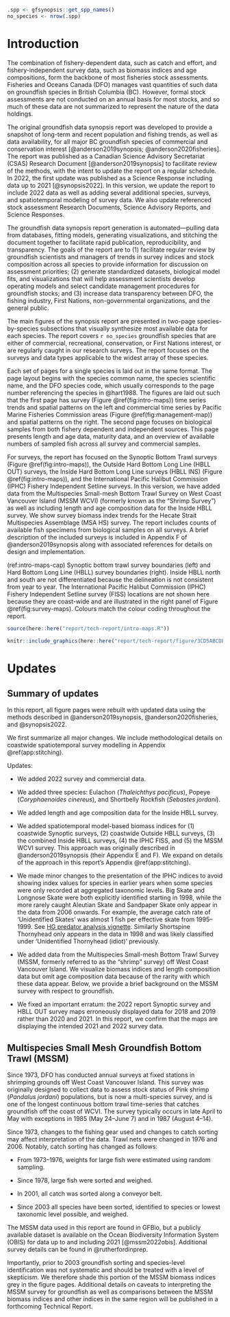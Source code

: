 ```r
.spp <- gfsynopsis::get_spp_names()
no_species <- nrow(.spp)
```

# Introduction {#sec:introduction}

The combination of fishery-dependent data, such as catch and effort, and fishery-independent survey data, such as biomass indices and age compositions, form the backbone of most fisheries stock assessments.
Fisheries and Oceans Canada (DFO) manages vast quantities of such data on groundfish species in British Columbia (BC).
However, formal stock assessments are not conducted on an annual basis for most stocks, and so much of these data are not summarized to represent the nature of the data holdings.

The original groundfish data synopsis report was developed to provide a snapshot of long-term and recent population and fishing trends, as well as data availability, for all major BC groundfish species of commercial and conservation interest [@anderson2019synopsis; @anderson2020fisheries].
The report was published as a Canadian Science Advisory Secretariat (CSAS) Research Document [@anderson2019synopsis] to facilitate review of the methods, with the intent to update the report on a regular schedule.
In 2022, the first update was published as a Science Response including data up to 2021 [@synopsis2022].
In this version, we update the report to include 2022 data as well as adding several additional species, surveys, and spatiotemporal modeling of survey data. We also update referenced stock assessment Research Documents, Science Advisory Reports, and Science Responses.

The groundfish data synopsis report generation is automated---pulling data from databases, fitting models, generating visualizations, and stitching the document together to facilitate rapid publication, reproducibility, and transparency.
The goals of the report are to
(1) facilitate regular review by groundfish
scientists and managers of trends in survey indices and stock composition
across all species to provide information for discussion on assessment
priorities;
(2) generate standardized datasets, biological model fits, and visualizations that will help assessment scientists develop operating models and select candidate management procedures for groundfish stocks; and
(3) increase data transparency between DFO, the fishing industry, First Nations, non-governmental organizations, and the general public.

The main figures of the synopsis report are presented in two-page species-by-species subsections that visually synthesize most available data for each species.
The report covers `r no_species` groundfish species that are either of commercial, recreational, conservation, or First Nations interest, or are regularly caught in our research surveys.
The report focuses on the surveys and data types applicable to the widest array of these species.

Each set of pages for a single species is laid out in the same format.
The page layout begins with the species common name, the species scientific name, and the DFO species code, which usually corresponds to the page number referencing the species in @hart1988.
The figures are laid out such that the first page has survey (Figure \@ref(fig:intro-maps)) time series trends and spatial patterns on the left and commercial time series by Pacific Marine Fisheries Commission areas (Figure \@ref(fig:management-map)) and spatial patterns on the right.
The second page focuses on biological samples from both fishery dependent and independent sources.
This page presents length and age data, maturity data, and an overview of available numbers of sampled fish across all survey and commercial samples.

For surveys, the report has focused on the Synoptic Bottom Trawl surveys (Figure \@ref(fig:intro-maps)), the Outside Hard Bottom Long Line (HBLL OUT) surveys, the Inside Hard Bottom Long Line surveys (HBLL INS) (Figure \@ref(fig:intro-maps)), and the International Pacific Halibut Commission (IPHC) Fishery Independent Setline surveys.
In this version, we have added data from the Multispecies Small-mesh Bottom Trawl Survey on West Coast Vancouver Island (MSSM WCVI) (formerly known as the "Shrimp Survey") as well as including length and age composition data for the Inside HBLL survey.
We show survey biomass index trends for the Hecate Strait Multispecies Assemblage (MSA HS) survey.
The report includes counts of available fish specimens from biological samples on all surveys.
A brief description of the included surveys is included in Appendix F of @anderson2019synopsis along with associated references for details on design and implementation.

(ref:intro-maps-cap) Synoptic bottom trawl survey boundaries (left) and Hard Bottom Long Line (HBLL) survey boundaries (right). 
Inside HBLL north and south are not differentiated because the delineation is not consistent from year to year. 
The International Pacific Halibut Commission (IPHC) Fishery Independent Setline survey (FISS) locations are not shown here because they are coast-wide and are illustrated in the right panel of Figure \@ref(fig:survey-maps).
Colours match the colour coding throughout the report.

```r
source(here::here("report/tech-report/intro-maps.R"))
```

```r
knitr::include_graphics(here::here("report/tech-report/figure/3CD5ABCDE.png"), dpi = NA)
```

\clearpage

# Updates {#sec:update}

## Summary of updates

In this report, all figure pages were rebuilt with updated data using the methods described in @anderson2019synopsis, @anderson2020fisheries, and @synopsis2022.

We first summarize all major changes. We include methodological details on coastwide spatiotemporal survey modelling in Appendix \@ref(app:stitching).

Updates:

* We added 2022 survey and commercial data.

* We added three species: Eulachon (*Thaleichthys pacificus*), Popeye (*Coryphaenoides cinereus*), and Shortbelly Rockfish (*Sebastes jordani*).

* We added length and age composition data for the Inside HBLL survey.

* We added spatiotemporal model-based biomass indices for (1) coastwide Synoptic surveys, (2) coastwide Outside HBLL surveys, (3) the combined Inside HBLL surveys, (4) the IPHC FISS, and (5) the MSSM WCVI survey. This approach was originally described in @anderson2019synopsis (their Appendix E and F). We expand on details of the approach in this report's Appendix \@ref(app:stitching).

* We made minor changes to the presentation of the IPHC indices to avoid showing index values for species in earlier years when some species were only recorded at aggregated taxonomic levels. Big Skate and Longnose Skate were both explicitly identified starting in 1998, while the more rarely caught Aleutian Skate and Sandpaper Skate only appear in the data from 2006 onwards. For example, the average catch rate of 'Unidentified Skates' was almost 1 fish per effective skate from 1995--1999.  See [HG predator analysis vignette](http://htmlpreview.github.io/?https://github.com/pbs-assess/gfiphc/blob/master/vignettes/analysis_for_HG_herring_predators.html). Similarly Shortspine Thornyhead only appears in the data in 1998 and was likely classified under 'Unidentified Thornyhead (idiot)' previously.

* We added data from the Multispecies Small-mesh Bottom Trawl Survey (MSSM, formerly referred to as the "shrimp" survey) off West Coast Vancouver Island. We visualize biomass indices and length composition data but omit age composition data because of the rarity with which these data appear. Below, we provide a brief background on the MSSM survey with respect to groundfish.

* We fixed an important erratum: the 2022 report Synoptic survey and HBLL OUT survey maps erroneously displayed data for 2018 and 2019 rather than 2020 and 2021. In this report, we confirm that the maps are displaying the intended 2021 and 2022 survey data.


## Multispecies Small Mesh Groundfish Bottom Trawl (MSSM)

Since 1973, DFO has conducted annual surveys at fixed stations in shrimping grounds off West Coast Vancouver Island.
This survey was originally designed to collect data to assess stock status of Pink shrimp (*Pandalus jordani*) populations, but is now a multi-species survey, and is one of the longest continuous bottom trawl time-series that catches groundfish off the coast of WCVI.
The survey typically occurs in late April to May with exceptions in 1985 (May 24--June 7) and in 1987 (August 4--14).

Since 1973, changes to the fishing gear used and changes to catch sorting may affect interpretation of the data.
Trawl nets were changed in 1976 and 2006. 
Notably, catch sorting has changed as follows:

* From 1973--1976, weights for large fish were estimated using random sampling.

* Since 1978, large fish were sorted and weighed.

* In 2001, all catch was sorted along a conveyor belt.

* Since 2003 all species have been sorted, identified to species or lowest taxonomic level possible, and weighed.

The MSSM data used in this report are found in GFBio, but a publicly available dataset is available on the Ocean Biodiversity Information System (OBIS) for data up to and including 2021 [@mssm2022obis].
Additional survey details can be found in @rutherfordinprep.

Importantly, prior to 2003 groundfish sorting and species-level identification was not systematic and should be treated with a level of skepticism.
We therefore shade this portion of the MSSM biomass indices grey in the figure pages.
Additional details on caveats to interpreting the MSSM survey for groundfish as well as comparisons between the MSSM biomass indices and other indices in the same region will be published in a forthcoming Technical Report.

<!-- Where do we include note about scaling done on biomass index panels?
- All modelled indices are scaled to the max CI
- If a design-based index is overlayed, it is then scaled to to the geometric mean

- design biomass = biomass * (geo_scale_factor / d_scale_factor)
d_scale_factor = ifelse((is.na(scaled_geomean)), max(upperci), d_geomean))
d_geomean = exp(mean(log(biomass)))) |>
        mutate(d_geomean = ifelse(d_geomean == 0, geometric_mean(biomass, percent_add = 1), d_geomean)) |>
 -->


<!-- IPHC Note from appendix - need to include?
As occurred in 2021, in 2022 only a subsample of stations off the WCVI were surveyed. This may affect the determination of whether or not Series AB [@anderson2019synopsis Appendix G] can be considered representative of the full coast and is one reason why a model-based index (Appendix \@ref(app:stitching)) may be preferable.
 -->
